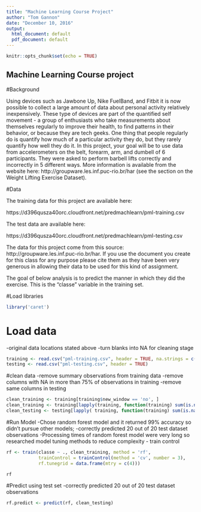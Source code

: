 ---
title: "Machine Learning Course Project"
author: "Tom Gannon"
date: "December 10, 2016"
output:
  html_document: default
  pdf_document: default
---

```{r setup, include=FALSE}
knitr::opts_chunk$set(echo = TRUE)
```

## Machine Learning Course project

#Background

Using devices such as Jawbone Up, Nike FuelBand, and Fitbit it is now possible to collect a large amount of data about personal activity relatively inexpensively. These type of devices are part of the quantified self movement - a group of enthusiasts who take measurements about themselves regularly to improve their health, to find patterns in their behavior, or because they are tech geeks. One thing that people regularly do is quantify how much of a particular activity they do, but they rarely quantify how well they do it. In this project, your goal will be to use data from accelerometers on the belt, forearm, arm, and dumbell of 6 participants. They were asked to perform barbell lifts correctly and incorrectly in 5 different ways. More information is available from the website here: http://groupware.les.inf.puc-rio.br/har (see the section on the Weight Lifting Exercise Dataset).

#Data

The training data for this project are available here:

https://d396qusza40orc.cloudfront.net/predmachlearn/pml-training.csv

The test data are available here:

https://d396qusza40orc.cloudfront.net/predmachlearn/pml-testing.csv


The data for this project come from this source: http://groupware.les.inf.puc-rio.br/har. If you use the document you create for this class for any purpose please cite them as they have been very generous in allowing their data to be used for this kind of assignment.

The goal of below analysis is to predict the manner in which they did the exercise. This is the "classe" variable in the training set.

#Load libraries
```{r }
library('caret')
```

# Load data
-original data locations stated above
-turn blanks into NA for cleaning stage
```{r }
training <- read.csv("pml-training.csv", header = TRUE, na.strings = c("","NA"))
testing <- read.csv("pml-testing.csv", header = TRUE)
```

#clean data
-remove summary observations from training data
-remove columns with NA in more than 75% of observations in training
-remove same columns in testing
```{r }
clean_training <- training[training$new_window == 'no', ]
clean_training <- training[lapply(training, function(training) sum(is.na(training)) / length(training) ) < 0.75 ]
clean_testing <- testing[lapply( training, function(training) sum(is.na(training)) / length(training) ) < 0.75 ]
```


#Run Model
-Chose random forest model and it returned 99% accuracy so didn't pursue other models;
-correctly predicted 20 out of 20 test dataset observations
-Processing times of random forest model were very long so researched model tuning methods
to reduce complexity - train control 
```{r }
rf <- train(classe ~ ., clean_training, method = 'rf', 
            trainControl = trainControl(method = 'cv', number = 3),
            rf.tunegrid = data.frame(mtry = c(4)))

rf
```

#Predict using test set
-correctly predicted 20 out of 20 test dataset observations
```{r predict}
rf.predict <- predict(rf, clean_testing)
```